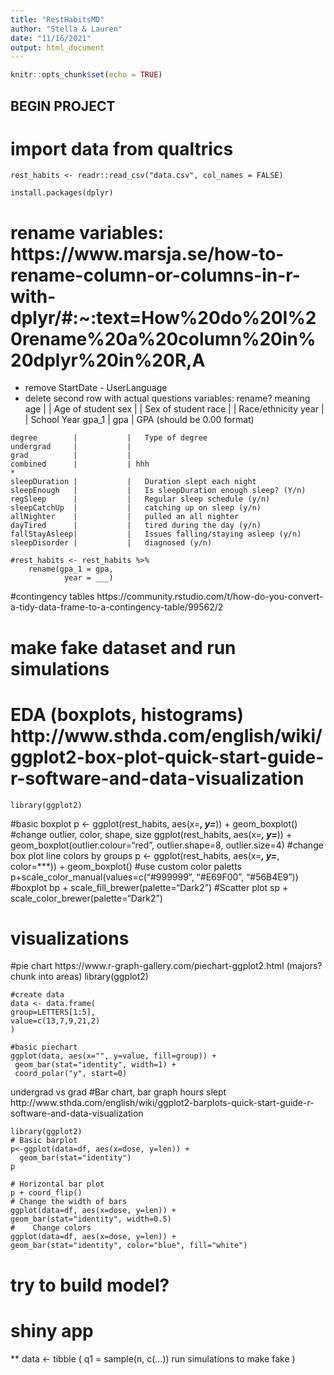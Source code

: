 ```yaml
---
title: "RestHabitsMD"
author: "Stella & Lauren"
date: "11/16/2021"
output: html_document
---
```


```r
knitr::opts_chunk$set(echo = TRUE)
```

## BEGIN PROJECT ##

# import data from qualtrics
    rest_habits <- readr::read_csv("data.csv", col_names = FALSE)

    install.packages(dplyr)

# rename variables: https://www.marsja.se/how-to-rename-column-or-columns-in-r-with-dplyr/#:~:text=How%20do%20I%20rename%20a%20column%20in%20dplyr%20in%20R,A
   - remove StartDate - UserLanguage
   - delete second row with actual questions
   variables:       rename?       meaning
    age           |           |   Age of student
    sex           |           |   Sex of student 
    race          |           |   Race/ethnicity
    year          |           |   School Year 
    gpa_1         |   gpa     |   GPA (should be 0.00 format)
    
    degree        |           |   Type of degree
    undergrad     |           |   
    grad          |           |
    combined      |           | hhh
    *
    sleepDuration |           |   Duration slept each night
    sleepEnough   |           |   Is sleepDuration enough sleep? (Y/n)
    regSleep      |           |   Regular sleep schedule (y/n)
    sleepCatchUp  |           |   catching up on sleep (y/n)
    allNighter    |           |   pulled an all nighter 
    dayTired      |           |   tired during the day (y/n)
    fallStayAsleep|           |   Issues falling/staying asleep (y/n)
    sleepDisorder |           |   diagnosed (y/n)
    
    #rest_habits <- rest_habits %>% 
        rename(gpa_1 = gpa,
                year = ___)

#contingency tables https://community.rstudio.com/t/how-do-you-convert-a-tidy-data-frame-to-a-contingency-table/99562/2


# make fake dataset and run simulations

# EDA (boxplots, histograms) http://www.sthda.com/english/wiki/ggplot2-box-plot-quick-start-guide-r-software-and-data-visualization

    library(ggplot2)
    
#basic boxplot
    p <- ggplot(rest_habits, aes(x=***, y=***)) +
    geom_boxplot()
#change outlier, color, shape, size
    ggplot(rest_habits, aes(x=***, y=***)) +
    geom_boxplot(outlier.colour="red", outlier.shape=8, outlier.size=4)
#change box plot line colors by groups
    p <- ggplot(rest_habits, aes(x=***, y=***, color=***)) +
    geom_boxplot()
#use custom color paletts
    p+scale_color_manual(values=c("#999999", "#E69F00", "#56B4E9"))
#boxplot
    bp + scale_fill_brewer(palette="Dark2")
#Scatter plot
    sp + scale_color_brewer(palette="Dark2")
    

# visualizations 
#pie chart https://www.r-graph-gallery.com/piechart-ggplot2.html (majors? chunk into areas)
    library(ggplot2)
    
    #create data
    data <- data.frame(
    group=LETTERS[1:5],
    value=c(13,7,9,21,2)
    )
 
    #basic piechart
    ggplot(data, aes(x="", y=value, fill=group)) +
     geom_bar(stat="identity", width=1) +
     coord_polar("y", start=0)
 
 undergrad vs grad
#Bar chart, bar graph hours slept http://www.sthda.com/english/wiki/ggplot2-barplots-quick-start-guide-r-software-and-data-visualization
 
    library(ggplot2)
    # Basic barplot
    p<-ggplot(data=df, aes(x=dose, y=len)) +
      geom_bar(stat="identity")
    p
   
    # Horizontal bar plot
    p + coord_flip()
    # Change the width of bars
    ggplot(data=df, aes(x=dose, y=len)) +
    geom_bar(stat="identity", width=0.5)
    #    Change colors
    ggplot(data=df, aes(x=dose, y=len)) +
    geom_bar(stat="identity", color="blue", fill="white")

# try to build model?

# shiny app








** data <- tibble (
              q1 = sample(n, c(...)) run simulations to make fake 
)





